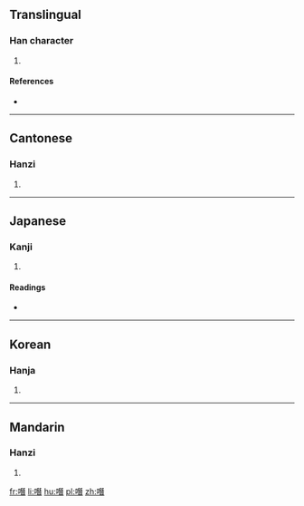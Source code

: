 ==Translingual==
{{Han etyl}}

===Han character===
{{Han char|rn=30|rad=口|as=12|sn=15|four=6106<sub>1</sub>|canj=口一山日 (RMUA)|ids=⿰[[口]][[朁]]}}

# {{defn|Han|sort=口12}}

====References====
* {{Han ref|kx=0208.160|dkj=04296|dj=0431.110|hdz=10682.150|uh=5646|ud=22086|bh=E4FD|bd=58621}}

----

==Cantonese==

===Hanzi===
{{yue-hanzi|jyut=[[caam2]], [[cam2]], [[zam2]]|y=chaam2, cham2, jam2}}

# {{defn|lang=yue|sort=口12}}

----

==Japanese==

===Kanji===
{{ja-kanji|grade=|rs=口12}}

# {{defn|lang=ja|sort=口12}}

====Readings====
* {{ja-readings|on=[[そう]] (sō), [[さん]] (san)|kun=[[ふくむ]] (fukumu), [[かむ]] (kamu)}}

----

==Korean==

===Hanja===
{{ko-hanja|hangeul=참|rv=cham|mr=ch'am}}

# {{defn|lang=ko|sort=口12}}

----

==Mandarin==

===Hanzi===
{{cmn-hanzi|pin=[[zǎn]] ([[zan3]])|wg=tsan<sup>3</sup>}}

# {{defn|lang=cmn|sort=口12}}

[[fr:噆]]
[[li:噆]]
[[hu:噆]]
[[pl:噆]]
[[zh:噆]]